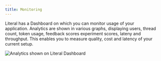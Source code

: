 ```yaml
---
title: Monitoring
---
```


Literal has a Dashboard on which you can monitor usage of your application. Analytics are shown in various graphs, displaying users, thread count, token usage, feedback scores experiment scores, lateny and throughput. This enables you to measure quality, cost and latency of your current setup. 

<Frame caption="Literal Dashboard">
  <img src="/images/dashboard.png" alt="Analytics shown on Literal Dashboard" />
</Frame>